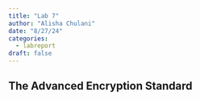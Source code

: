```yaml
---
title: "Lab 7"
author: "Alisha Chulani"
date: "8/27/24"
categories:
  - labreport
draft: false
---
```


## The Advanced Encryption Standard